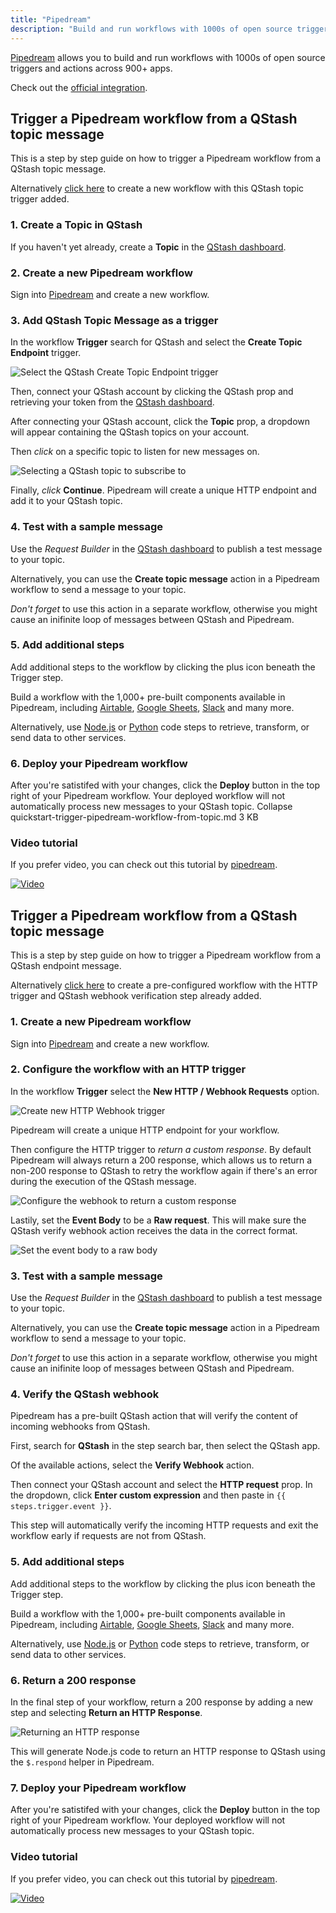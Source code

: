 ```yaml
---
title: "Pipedream"
description: "Build and run workflows with 1000s of open source triggers and actions across 900+ apps."
---
```


[Pipedream](https://pipedream.com) allows you to build and run workflows with
1000s of open source triggers and actions across 900+ apps.

Check out the [official integration](https://pipedream.com/apps/qstash).

## Trigger a Pipedream workflow from a QStash topic message

This is a step by step guide on how to trigger a Pipedream workflow from a
QStash topic message.

Alternatively [click here](https://pipedream.com/new?h=tch_3egfAX) to create a
new workflow with this QStash topic trigger added.

### 1. Create a Topic in QStash

If you haven't yet already, create a **Topic** in the
[QStash dashboard](https://console.upstash.com/qstash?tab=topics).

### 2. Create a new Pipedream workflow

Sign into [Pipedream](https://pipedream.com) and create a new workflow.

### 3. Add QStash Topic Message as a trigger

In the workflow **Trigger** search for QStash and select the **Create Topic
Endpoint** trigger.

![Select the QStash Create Topic Endpoint trigger](https://res.cloudinary.com/pipedreamin/image/upload/v1664298855/docs/components/CleanShot_2022-09-27_at_13.13.56_x6gzgk.gif)

Then, connect your QStash account by clicking the QStash prop and retrieving
your token from the
[QStash dashboard](https://console.upstash.com/qstash?tab=details).

After connecting your QStash account, click the **Topic** prop, a dropdown will
appear containing the QStash topics on your account.

Then _click_ on a specific topic to listen for new messages on.

![Selecting a QStash topic to subscribe to](https://res.cloudinary.com/pipedreamin/image/upload/v1664299016/docs/components/CleanShot_2022-09-27_at_13.16.35_rewzbo.gif)

Finally, _click_ **Continue**. Pipedream will create a unique HTTP endpoint and
add it to your QStash topic.

### 4. Test with a sample message

Use the _Request Builder_ in the
[QStash dashboard](https://console.upstash.com/qstash?tab=details) to publish a
test message to your topic.

Alternatively, you can use the **Create topic message** action in a Pipedream
workflow to send a message to your topic.

_Don't forget_ to use this action in a separate workflow, otherwise you might
cause an inifinite loop of messages between QStash and Pipedream.

### 5. Add additional steps

Add additional steps to the workflow by clicking the plus icon beneath the
Trigger step.

Build a workflow with the 1,000+ pre-built components available in Pipedream,
including [Airtable](https://pipedream.com/apps/airtable),
[Google Sheets](https://pipedream.com/apps/google-sheets),
[Slack](https://pipedream.com/apps/slack) and many more.

Alternatively, use [Node.js](https://pipedream.com/docs/code/nodejs) or
[Python](https://pipedream.com/docs/code/python) code steps to retrieve,
transform, or send data to other services.

### 6. Deploy your Pipedream workflow

After you're satistifed with your changes, click the **Deploy** button in the
top right of your Pipedream workflow. Your deployed workflow will not
automatically process new messages to your QStash topic. Collapse
quickstart-trigger-pipedream-workflow-from-topic.md 3 KB

### Video tutorial

If you prefer video, you can check out this tutorial by
[pipedream](https://pipedream.com).

[![Video](https://img.youtube.com/vi/-oXlWuxNG5A/0.jpg)](https://www.youtube.com/watch?v=-oXlWuxNG5A)

## Trigger a Pipedream workflow from a QStash topic message

This is a step by step guide on how to trigger a Pipedream workflow from a
QStash endpoint message.

Alternatively [click here](https://pipedream.com/new?h=tch_m5ofX6) to create a
pre-configured workflow with the HTTP trigger and QStash webhook verification
step already added.

### 1. Create a new Pipedream workflow

Sign into [Pipedream](https://pipedream.com) and create a new workflow.

### 2. Configure the workflow with an HTTP trigger

In the workflow **Trigger** select the **New HTTP / Webhook Requests** option.

![Create new HTTP Webhook trigger](https://res.cloudinary.com/pipedreamin/image/upload/v1664296111/docs/components/CleanShot_2022-09-27_at_12.27.42_cqzolg.png)

Pipedream will create a unique HTTP endpoint for your workflow.

Then configure the HTTP trigger to _return a custom response_. By default
Pipedream will always return a 200 response, which allows us to return a non-200
response to QStash to retry the workflow again if there's an error during the
execution of the QStash message.

![Configure the webhook to return a custom response](https://res.cloudinary.com/pipedreamin/image/upload/v1664296210/docs/components/CleanShot_2022-09-27_at_12.29.45_jbwtcm.png)

Lastily, set the **Event Body** to be a **Raw request**. This will make sure the
QStash verify webhook action receives the data in the correct format.

![Set the event body to a raw body](https://res.cloudinary.com/pipedreamin/image/upload/v1664302540/docs/components/CleanShot_2022-09-27_at_14.15.15_o4xinz.png)

### 3. Test with a sample message

Use the _Request Builder_ in the
[QStash dashboard](https://console.upstash.com/qstash?tab=details) to publish a
test message to your topic.

Alternatively, you can use the **Create topic message** action in a Pipedream
workflow to send a message to your topic.

_Don't forget_ to use this action in a separate workflow, otherwise you might
cause an inifinite loop of messages between QStash and Pipedream.

### 4. Verify the QStash webhook

Pipedream has a pre-built QStash action that will verify the content of incoming
webhooks from QStash.

First, search for **QStash** in the step search bar, then select the QStash app.

Of the available actions, select the **Verify Webhook** action.

Then connect your QStash account and select the **HTTP request** prop. In the
dropdown, click **Enter custom expression** and then paste in
`{{ steps.trigger.event }}`.

This step will automatically verify the incoming HTTP requests and exit the
workflow early if requests are not from QStash.

### 5. Add additional steps

Add additional steps to the workflow by clicking the plus icon beneath the
Trigger step.

Build a workflow with the 1,000+ pre-built components available in Pipedream,
including [Airtable](https://pipedream.com/apps/airtable),
[Google Sheets](https://pipedream.com/apps/google-sheets),
[Slack](https://pipedream.com/apps/slack) and many more.

Alternatively, use [Node.js](https://pipedream.com/docs/code/nodejs) or
[Python](https://pipedream.com/docs/code/python) code steps to retrieve,
transform, or send data to other services.

### 6. Return a 200 response

In the final step of your workflow, return a 200 response by adding a new step
and selecting **Return an HTTP Response**.

![Returning an HTTP response](https://res.cloudinary.com/pipedreamin/image/upload/v1664296812/docs/components/CleanShot_2022-09-27_at_12.39.25_apkngf.png)

This will generate Node.js code to return an HTTP response to QStash using the
`$.respond` helper in Pipedream.

### 7. Deploy your Pipedream workflow

After you're satistifed with your changes, click the **Deploy** button in the
top right of your Pipedream workflow. Your deployed workflow will not
automatically process new messages to your QStash topic.

### Video tutorial

If you prefer video, you can check out this tutorial by
[pipedream](https://pipedream.com).

[![Video](https://img.youtube.com/vi/uG8eO7BNok4/0.jpg)](https://youtu.be/uG8eO7BNok4)
